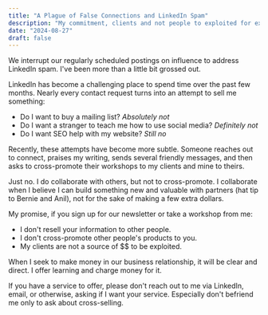 ```yaml
---
title: "A Plague of False Connections and LinkedIn Spam"
description: "My commitment, clients and not people to exploited for extra $$$"
date: "2024-08-27"
draft: false
---
```


We interrupt our regularly scheduled postings on influence to address LinkedIn spam. I've been more than a little bit grossed out.

LinkedIn has become a challenging place to spend time over the past few months. Nearly every contact request turns into an attempt to sell me something:

- Do I want to buy a mailing list? _Absolutely not_
- Do I want a stranger to teach me how to use social media? _Definitely not_
- Do I want SEO help with my website? _Still no_

Recently, these attempts have become more subtle. Someone reaches out to connect, praises my writing, sends several friendly messages, and then asks to cross-promote their workshops to my clients and mine to theirs.

Just no. I do collaborate with others, but not to cross-promote. I collaborate when I believe I can build something new and valuable with partners (hat tip to Bernie and Anil), not for the sake of making a few extra dollars.

My promise, if you sign up for our newsletter or take a workshop from me:

- I don't resell your information to other people.
- I don't cross-promote other people's products to you.
- My clients are not a source of $$ to be exploited.

When I seek to make money in our business relationship, it will be clear and direct. I offer learning and charge money for it.

If you have a service to offer, please don't reach out to me via LinkedIn, email, or otherwise, asking if I want your service. Especially don't befriend me only to ask about cross-selling.